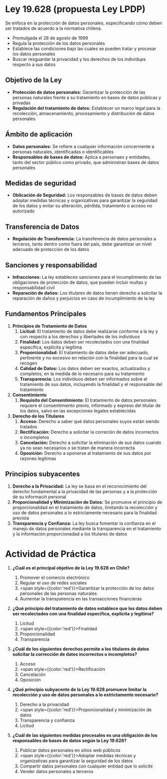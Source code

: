 # Ley 19.628 (propuesta Ley LPDP)

Se enfoca en la protección de datos personales, especificando cómo deben ser tratados de acuerdo a la normativa chilena.

- Promulgada el 28 de agosto de 1999
- Regula la protección de los datos personales
- Establece las condiciones bajo las cuales se pueden tratar y procesar los datos personales
- Buscar resguardar la privacidad y los derechos de los individups respecto a sus datos

## Objetivo de la Ley
- **Protección de datos personales:** Garantizar la protección de las personas naturales frente a su tratamiento en bases de datos públicas y privadas
- **Regulación del tratamiento de datos:** Establecer un marco legal para la recolección, almacenamiento, procesamiento y distribución de datos personales

## Ámbito de aplicación
- **Datos personales:** Se refiere a cualquier información concerniente a personas naturales, identificadas o identificables
- **Responsables de bases de datos:** Aplica a personaes y entidades, tanto del sector público como privado, que administran bases de datos personales

## Medidas de seguridad
- **Oblicación de Seguridad:** Los responsables de bases de datos deben adoptar medidas técnicas y organizativas para garantizar la seguridad de los datos y evitar su alteración, pérdida, tratamiento o acceso no autorizado

## Transferencia de Datos
- **Regulación de Transferencia:** La transferencia de datos personales a terceros, tanto dentro como fuera del país, debe garantizar un nivel adecuado de protección de los datos

## Sanciones y responsabilidad
- **Infracciones:** La ley estableces sanciones para el incumplimiento de las obligaciones de protección de datos, que pueden incluir multas y responsabilidad civil
- **Reparación de daños:** Los titulares de datos tienen derecho a solicitar la reparación de daños y perjuicios en caso de incumplimiento de la ley

## Fundamentos Principales

1. **Principios de Tratamiento de Datos**
    1. **Licitud:** El tratamiento de datos debe realizarse conforme a la ley y con respecto a los derechos y libertades de los individuos
    2. **Finalidad:** Los datos deben ser recolectados con una finalidad específica, explícita y legítima
    3. **Proporcionalidad:** El tratamiento de datos debe ser adecuado, pertinente y no excesivo en relación con la finalidad para la cual se recogen
    4. **Calidad de Datos:** Los datos deben ser exactos, actualizados y completos, en la medida de lo necesario para su tratamiento
    5. **Transparencia:** Los individuos deben ser informados sobre el tratamiento de sus datos, incluyendo la finalidad y el responsable del tratamiento
2. **Consentimiento**
    1. **Requisito del Consentimiento:** El tratamiento de datos personales requiere el consentimiento previo, informado y expreso del titular de los datos, salvo en las excepciones legales establecidas
3. **Derecho de los Titulares**
    1. **Acceso:** Derecho a saber qué datos personales suyos están siendo tratados
    2. **Rectificación:** Derecho a solicitar la correción de datos incorrectos o incompletos
    3. **Cancelación:** Derecho a solicitar la eliminación de sus datos cuando ya no sean necesarios o se traten de manera incorrecta
    4. **Oposición:** Derecho a oponerse al tratamiento de sus datos por razones legítimas

## Principios subyacentes
1. **Derecho a la Privacidad:** La ley se basa en el reconocimiento del derecho fundamental a la privacidad de las personas y a la protección de su informaciń personal
2. **Proporcionalidad y Minimización de Datos:** Se promueve el principio de proporcionalidad en el tratamiento de datos, limitando la recolección y uso de datos personales a lo estrictamente necesario para la finalidad prevista
3. **Transparencia y Confianza:** La ley busca fomentar la confianza en el manejo de datos personales mediante la transparencia en el tratamiento y la información proporcionadad a los titulares de datos

# Actividad de Práctica

1. **¿Cuál es el principal objetivo de la Ley 19.628 en Chile?**
    1. Promover el comercio electrónico
    2. Regular el uso de redes sociales
    3. <span style={{color:'red'}}>Garantizar la protección de los datos personales de las personas naturales</span>
    4. Aumentar la transparencia en las transacciones financieras

2. **¿Qué principio del tratamiento de datos establece que los datos deben ser recolectados con una finalidad específica, explícita y legítima?**
    1. Licitud
    2. <span style={{color:'red'}}>Finalidad</span>
    3. Proporcionalidad
    4. Transparencia

3. **¿Cuál de los siguientes derechos permite a los titulares de datos solicitar la corrección de datos incorrectos o incompletos?**
    1. Acceso
    2. <span style={{color:'red'}}>Rectificación</span>
    3. Cancelación
    4. Oposición

4. **¿Qué principio subyacente de la Ley 19.628 promueve limitar la recolección y uso de datos personales a lo estrictamente necesario?**
    1. Derecho a la privacidad
    2. <span style={{color:'red'}}>Proporcionalidad y minimización de datos</span>
    3. Transparencia y confianza
    4. Licitud

5. **¿Cuál de las siguientes medidas procesales es una obligación de los responsables de bases de datos según la Ley 19.628?**
    1. Publicar datos personales en sitios web públicos
    2. <span style={{color:'red'}}>Adoptar medidas técnicas y organizativas para garantizar la seguridad de los datos</span>
    3. Compartir datos personales con cualquier entidad que lo solicite
    4. Vender datos personales a terceros